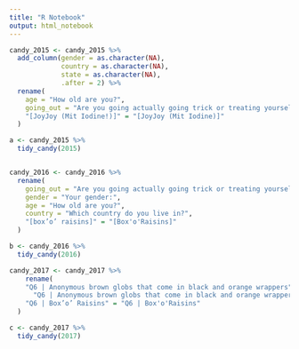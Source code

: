 ```yaml
---
title: "R Notebook"
output: html_notebook
---
```




```r
candy_2015 <- candy_2015 %>% 
  add_column(gender = as.character(NA), 
             country = as.character(NA),
             state = as.character(NA),
             .after = 2) %>% 
  rename(
    age = "How old are you?",
    going_out = "Are you going actually going trick or treating yourself?",
    "[JoyJoy (Mit Iodine!)]" = "[JoyJoy (Mit Iodine)]"
  )

a <- candy_2015 %>%   
  tidy_candy(2015)


candy_2016 <- candy_2016 %>%  
  rename(
    going_out = "Are you going actually going trick or treating yourself?",
    gender = "Your gender:",
    age = "How old are you?",
    country = "Which country do you live in?",
    "[box’o’ raisins]" = "[Box'o'Raisins]"
  )

b <- candy_2016 %>%   
  tidy_candy(2016)

candy_2017 <- candy_2017 %>% 
    rename(
    "Q6 | Anonymous brown globs that come in black and orange wrappers" =
      "Q6 | Anonymous brown globs that come in black and orange wrappers	(a.k.a. Mary Janes)",
    "Q6 | Box’o’ Raisins" = "Q6 | Box'o'Raisins"
  ) 

c <- candy_2017 %>%   
  tidy_candy(2017)

```

